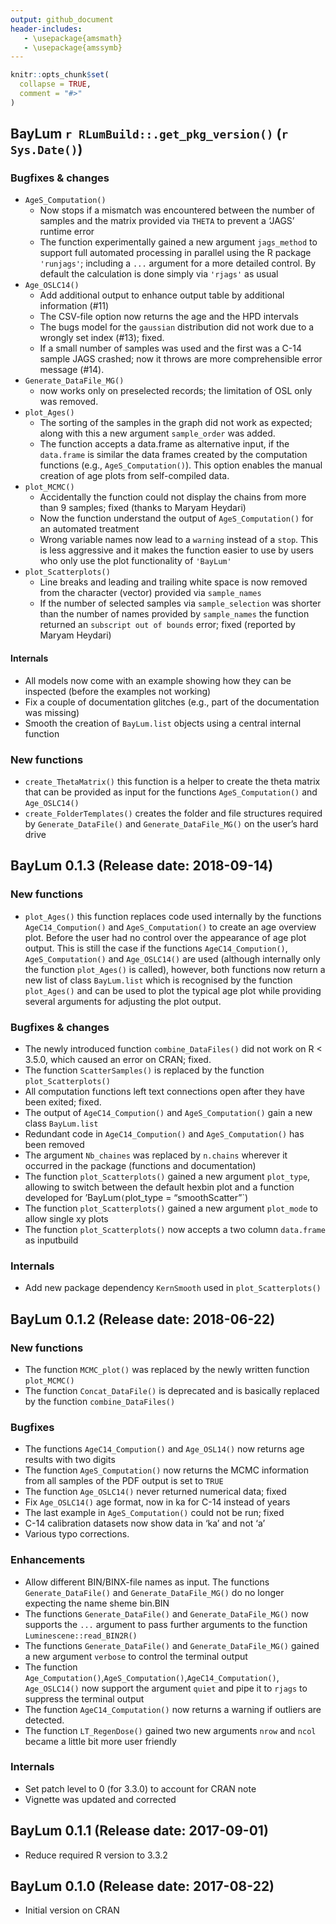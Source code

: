 ```yaml
---
output: github_document
header-includes:
   - \usepackage{amsmath}
   - \usepackage{amssymb}
---
```

<!-- NEWS.md was auto-generated by NEWS.Rmd. Please DO NOT edit by hand!-->

```r
knitr::opts_chunk$set(
  collapse = TRUE,
  comment = "#>"
)
```

## BayLum `r RLumBuild::.get_pkg_version()` (`r Sys.Date()`)

### Bugfixes & changes
* `AgeS_Computation()` 
   * Now stops if a mismatch was encountered between the number of samples and the 
   matrix provided via `THETA` to prevent a 'JAGS' runtime error
   * The function experimentally gained a new argument `jags_method` to support full automated 
   processing in parallel using the R package `'runjags'`; including a `...` argument for a 
   more detailed control. By default the calculation is done simply via `'rjags'` as usual
* `Age_OSLC14()`
   * Add additional output to enhance output table by additional information (#11)
   * The CSV-file option now returns the age and the HPD intervals
   * The bugs model for the `gaussian` distribution did not work due to a wrongly set index (#13); fixed.
   * If a small number of samples was used and the first was a C-14 sample JAGS crashed; now it throws
   are more comprehensible error message (#14).
* `Generate_DataFile_MG()` 
   * now works only on preselected records; the limitation of OSL only was removed.
* `plot_Ages()` 
   * The sorting of the samples in the graph did not work as expected; along with this a new 
   argument `sample_order` was added.
   * The function accepts a data.frame as alternative input, if the `data.frame` is similar the data frames
   created by the computation functions (e.g., `AgeS_Computation()`). This option enables the manual creation 
   of age plots from self-compiled data.
* `plot_MCMC()` 
   * Accidentally the function could not display the chains from more than 9 samples; fixed (thanks to Maryam Heydari)
   * Now the function understand the output of `AgeS_Computation()` for an automated treatment
   * Wrong variable names now lead to a `warning` instead of a `stop`. This is less aggressive and it makes the function
   easier to use by users who only use the plot functionality of `'BayLum'`
* `plot_Scatterplots()`
   * Line breaks and leading and trailing white space is now removed from the character (vector) provided
   via `sample_names` 
   * If the number of selected samples via `sample_selection` was shorter than the number of names 
     provided by `sample_names` the function returned an `subscript out of bounds` error; fixed
     (reported by Maryam Heydari)

#### Internals

* All models now come with an example showing how they can be inspected (before the examples not working)
* Fix a couple of documentation glitches (e.g., part of the documentation was missing)
* Smooth the creation of `BayLum.list` objects using a central internal function

### New functions

* `create_ThetaMatrix()` this function is a helper to create the theta matrix that can be provided as input for the functions `AgeS_Computation()` and `Age_OSLC14()`
* `create_FolderTemplates()` creates the folder and file structures required 
by `Generate_DataFile()` and `Generate_DataFile_MG()` on the user's hard drive

## BayLum 0.1.3 (Release date: 2018-09-14)

### New functions
* `plot_Ages()` this function replaces code used internally by the functions `AgeC14_Compution()` and `AgeS_Computation()`
 to create an age overview plot. Before the user had no control over the appearance of age plot output. This is still the 
 case if the functions `AgeC14_Compution()`, `AgeS_Computation()` and `Age_OSLC14()` are used (although internally only the function `plot_Ages()` is called), 
 however, both functions now return a new list of class `BayLum.list` which is recognised by the function `plot_Ages()` and can be used to plot the typical age plot while providing several arguments for adjusting the plot output. 

### Bugfixes & changes
* The newly introduced function `combine_DataFiles()` did not work on R < 3.5.0, which caused an 
error on CRAN; fixed.
* The function `ScatterSamples()` is replaced by the function `plot_Scatterplots()`
* All computation functions left text connections open after they have been exited; fixed. 
* The output of `AgeC14_Compution()` and `AgeS_Computation()` gain a new class `BayLum.list`
* Redundant code in `AgeC14_Compution()` and `AgeS_Computation()` has been removed 
* The argument `Nb_chaines` was replaced by `n.chains` wherever it occurred in the package (functions and documentation)
* The function `plot_Scatterplots()` gained a new argument `plot_type`, allowing to switch between the default hexbin plot and 
a function developed for 'BayLum` (`plot_type = "smoothScatter"`)
* The function `plot_Scatterplots()` gained a new argument `plot_mode` to allow single xy plots 
* The function `plot_Scatterplots()` now accepts a two column `data.frame` as inputbuild


### Internals
* Add new package dependency `KernSmooth` used in `plot_Scatterplots()`

## BayLum 0.1.2 (Release date: 2018-06-22)

### New functions
* The function `MCMC_plot()` was replaced by the newly written function `plot_MCMC()`
* The function `Concat_DataFile()` is deprecated and is basically replaced by the function `combine_DataFiles()`

### Bugfixes
* The functions `AgeC14_Compution()` and `Age_OSL14()` now returns age results with two digits
* The function `AgeS_Computation()` now returns the MCMC information from all samples of the PDF output is set to `TRUE`
* The function `Age_OSLC14()` never returned numerical data; fixed
* Fix `Age_OSLC14()` age format, now in ka for C-14 instead of years
* The last example in `AgeS_Computation()` could not be run; fixed
* C-14 calibration datasets now show data in 'ka' and not 'a'
* Various typo corrections.

### Enhancements
* Allow different BIN/BINX-file names as input. The functions `Generate_DataFile()` and `Generate_DataFile_MG()` do no longer expecting the name sheme bin.BIN
* The functions `Generate_DataFile()` and `Generate_DataFile_MG()` now supports the `...` argument to pass further
arguments to the function `Luminescene::read_BIN2R()`
* The functions `Generate_DataFile()` and `Generate_DataFile_MG()` gained a new argument `verbose` to control the terminal output
* The function `Age_Computation()`,`AgeS_Computation()`,`AgeC14_Computation()`, `Age_OSLC14()` now support the argument 
`quiet` and pipe it to `rjags` to suppress the terminal output
* The function `AgeC14_Computation()` now returns a warning if outliers are detected. 
* The function `LT_RegenDose()` gained two new arguments `nrow` and `ncol` became a little bit more user friendly

### Internals
* Set patch level to 0 (for 3.3.0) to account for CRAN note
* Vignette was updated and corrected


## BayLum 0.1.1 (Release date: 2017-09-01)

* Reduce required R version to 3.3.2

## BayLum 0.1.0 (Release date: 2017-08-22)

* Initial version on CRAN
